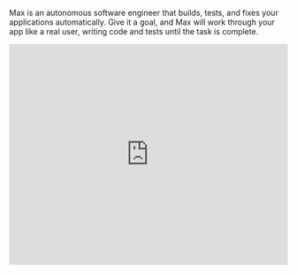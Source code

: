 Max is an autonomous software engineer that builds, tests, and fixes your applications automatically. Give it a goal, and Max will work through your app like a real user, writing code and tests until the task is complete.

<Frame caption="Max in Action">
  <iframe
    width="100%"
    height="400"
    src="https://www.loom.com/embed/45b0369945df4fd286a7011bc58eeb15?sid=9999c611-6a42-4880-9198-2b01a5e39989"
    title="Max in Action"
    frameBorder="0"
    allow="accelerometer; autoplay; clipboard-write; encrypted-media; gyroscope; picture-in-picture; fullscreen"
    allowFullScreen
    webkitallowfullscreen="true"
    mozallowfullscreen="true"
  />
</Frame>

## What Makes Max Different

Anything already lets you build products without coding. So what's new about Max?

**It builds for you.**

We gave Max eyes, hands, and more intelligence and autonomy. Max sees and uses your app. It operates on its own live or in the background. Like a real engineer.

**See.** Max runs your app in a full browser. It looks at it the way a user does and notices what happens as it tries it.

**Act.** Max uses your app like a person. It scrolls, types, clicks, logs in, uploads, checks out to try end to end flows.

**Operate.** It keeps going on its own. Goal → try the app → change something → try again, until solved. It sometimes runs for 100+ steps and 30+ minutes (but usually it solves it faster)

So Max is a personal product engineer. It's designed to help the most complex projects. So anyone can get to shipped.

## Getting Started

**Requirements**: Anything subscription ($200+/month) + credits for Max tasks

**Start a Max task**:
1. Select Max from the mode switcher in an active project
2. Give it a goal in natural language:
   - "Sometimes I get logged out when I refresh the app"
   - "Ship support for teams and invites"
   - "Fix the checkout flow that's not working"
3. Launch Max and watch it work

![Max in action](/images/anythingmaxflow.gif)

## Where Max Shines

**Nuanced issues or problems in your application**
- "Users sometimes get logged out when refreshing"
- "Checkout fails randomly on mobile"
- "Double charges on fast taps"

**Features you want shipped without babysitting**
- "Build teams and invites system"
- "Add user onboarding flow"
- "Implement search functionality"

**Pre-launch QA across all key flows**
- Run multiple Max instances in parallel
- Test signup, payment, invites simultaneously
- Launch with confidence everything works

## Real Examples

**Broken checkout flow**
- Max walked through the Stripe integration step-by-step
- Identified timing issues with payment initialization
- Fixed loading states and error handling
- Result: 100% checkout success rate

**Mobile double-submit bug**
- Max emulated fast thumb taps to reproduce the issue
- Added client-side submission locking
- Implemented server-side idempotency keys
- Result: Zero duplicate charges


## Pricing

Available to all **$200+/mo** subscribers. Each Max task uses credits based on job size.

## Try It Tonight

Give Max a goal:
- "Sometimes I get logged out when I refresh the app"
- "Ship support for teams and invites"

Start a few in parallel. Watch them go to work. Come back to done.

If something breaks at 2am and you don't have an engineer, now you have Max.
